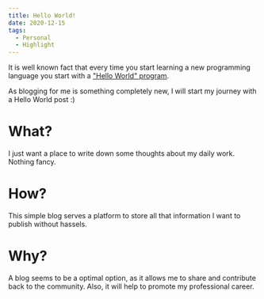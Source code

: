 ```yaml
---
title: Hello World!
date: 2020-12-15
tags:
  - Personal
  - Highlight
---
```


It is well known fact that every time you start learning a new programming language you start with a ["Hello World" program](https://en.wikipedia.org/wiki/%22Hello,_World!%22_program).

As blogging for me is something completely new, I will start my journey with a Hello World post :)

What?
=====

I just want a place to write down some thoughts about my daily work. Nothing fancy.

How?
====

This simple blog serves a platform to store all that information I want to publish without hassels.

Why?
====

A blog seems to be a optimal option, as it allows me to share and contribute back to the community. Also, it will help to promote my professional career.